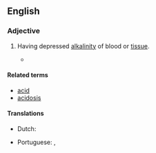 ==English==

===Adjective===
{{en-adj}}

# {{lb|en|pathology}} Having depressed [[alkalinity]] of blood or [[tissue]].
#* {{quote-book|title={{w|The Omnivore's Dilemma}}|author={{w|Michael Pollan}}|publisher=The Penguin Press|year=2006|ISBN=1594200823|passage='''Acidotic''' animals go off their feed, pant and salivate excessively, paw and scratch their bellies, and eat dirt.|page=78|lang=en}}

====Related terms====
* [[acid]]
* [[acidosis]]

====Translations====
{{trans-top|having depressed alkalinity of blood or tissue}}
* Dutch: {{t|nl|acidotisch}}
{{trans-mid}}
* Portuguese: {{t|pt|acidótico}}, {{t|pt|acidósico}}
{{trans-bottom}}